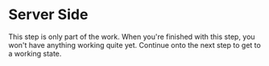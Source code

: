 # Server Side

<callout-warning>
	This step is only part of the work. When you're finished with this step, you
	won't have anything working quite yet. Continue onto the next step to get to a
	working state.
</callout-warning>
